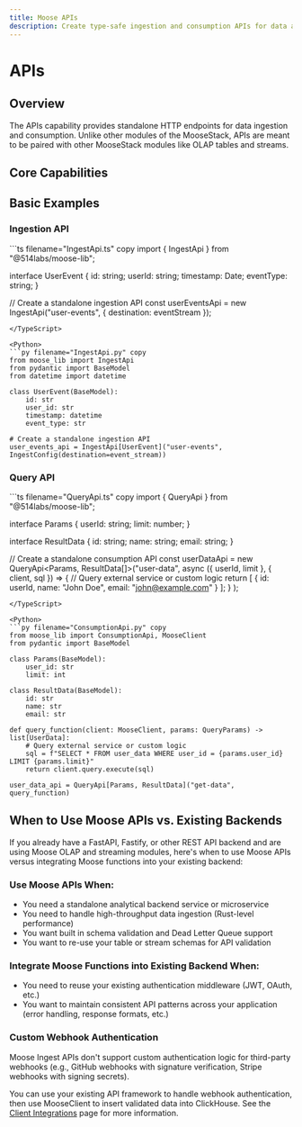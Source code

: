 ```yaml
---
title: Moose APIs
description: Create type-safe ingestion and consumption APIs for data access and integration
---
```



# APIs
<LanguageSwitcher />

## Overview

The APIs capability provides standalone HTTP endpoints for data ingestion and consumption. Unlike other modules of the MooseStack, APIs are meant to be paired with other MooseStack modules like OLAP tables and streams.


## Core Capabilities

<CTACards>
<CTACard
  title="Ingest Data"
  description="Create HTTP POST endpoints for data ingestion with validation and routing"
  ctaLink="/stack/apis/ingest-data"
  ctaLabel="Learn More →"
  badge={{ variant: "moose", text: "Ingestion" }}
/>
<CTACard
  title="Egress Data"
  description="Create HTTP GET endpoints for data consumption with query parameters"
  ctaLink="/stack/apis/egress-data"
  ctaLabel="Learn More →"
  badge={{ variant: "moose", text: "Consumption" }}
/>
</CTACards>

## Basic Examples

### Ingestion API

<TypeScript>
```ts filename="IngestApi.ts" copy
import { IngestApi } from "@514labs/moose-lib";

interface UserEvent {
  id: string;
  userId: string;
  timestamp: Date;
  eventType: string;
}

// Create a standalone ingestion API
const userEventsApi = new IngestApi<UserEvent>("user-events", {
  destination: eventStream
});
```
</TypeScript>

<Python>
```py filename="IngestApi.py" copy
from moose_lib import IngestApi
from pydantic import BaseModel
from datetime import datetime

class UserEvent(BaseModel):
    id: str
    user_id: str
    timestamp: datetime
    event_type: str

# Create a standalone ingestion API
user_events_api = IngestApi[UserEvent]("user-events", IngestConfig(destination=event_stream))
```
</Python>

### Query API

<TypeScript>
```ts filename="QueryApi.ts" copy
import { QueryApi } from "@514labs/moose-lib";

interface Params {
  userId: string;
  limit: number;
}

interface ResultData {
  id: string;
  name: string;
  email: string;
}

// Create a standalone consumption API
const userDataApi = new QueryApi<Params, ResultData[]>("user-data", 
  async ({ userId, limit }, { client, sql }) => {
    // Query external service or custom logic
    return [
      { id: userId, name: "John Doe", email: "john@example.com" }
    ];
  }
);
```
</TypeScript>

<Python>
```py filename="ConsumptionApi.py" copy
from moose_lib import ConsumptionApi, MooseClient
from pydantic import BaseModel

class Params(BaseModel):
    user_id: str
    limit: int

class ResultData(BaseModel):
    id: str
    name: str
    email: str

def query_function(client: MooseClient, params: QueryParams) -> list[UserData]:
    # Query external service or custom logic
    sql = f"SELECT * FROM user_data WHERE user_id = {params.user_id} LIMIT {params.limit}"
    return client.query.execute(sql)

user_data_api = QueryApi[Params, ResultData]("get-data", query_function)
```
</Python>

## When to Use Moose APIs vs. Existing Backends

If you already have a FastAPI, Fastify, or other REST API backend and are using Moose OLAP and streaming modules, here's when to use Moose APIs versus integrating Moose functions into your existing backend:

### Use Moose APIs When:

- You need a standalone analytical backend service or microservice
- You need to handle high-throughput data ingestion (Rust-level performance)
- You want built in schema validation and Dead Letter Queue support
- You want to re-use your table or stream schemas for API validation


### Integrate Moose Functions into Existing Backend When:

- You need to reuse your existing authentication middleware (JWT, OAuth, etc.)
- You want to maintain consistent API patterns across your application (error handling, response formats, etc.)

### Custom Webhook Authentication
Moose Ingest APIs don't support custom authentication logic for third-party webhooks (e.g., GitHub webhooks with signature verification, Stripe webhooks with signing secrets).

You can use your existing API framework to handle webhook authentication, then use MooseClient to insert validated data into ClickHouse. See the [Client Integrations](/stack/open-api) page for more information.
